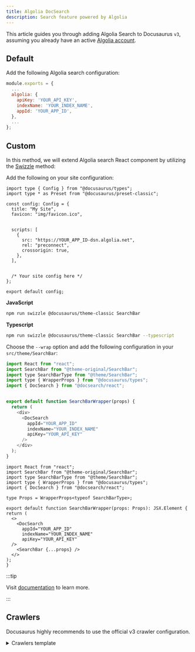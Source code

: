 ```yaml
---
title: Algolia DocSearch
description: Search feature powered by Algolia
---
```




This article guides you through adding Algolia Search to Docusaurus `v3`, assuming you already have an active  [Algolia account](https://www.algolia.com/).



## Default 

Add the following Algolia search configuration:

<BrowserWindow >


```js title="docusaurus.config.js" showLineNumbers
module.exports = {
  ...
  algolia: {
    apiKey: 'YOUR_API_KEY',
    indexName: 'YOUR_INDEX_NAME',
    appId: 'YOUR_APP_ID',
  },
  ...
};
```

</BrowserWindow>


## Custom

In this method, we will extend Algolia search React component by utilizing the [Swizzle](https://docusaurus.io/docs/swizzling) method:


Add the following on your site configuration:

<BrowserWindow >


```tsx title="docusaurus.config.ts" {8-14} showLineNumbers
import type { Config } from "@docusaurus/types";
import type * as Preset from "@docusaurus/preset-classic";

const config: Config = {
  title: "My Site",
  favicon: "img/favicon.ico",


  scripts: [
    {
      src: "https://YOUR_APP_ID-dsn.algolia.net",
      rel: "preconnect",
      crossorigin: true,
    },
  ],


  /* Your site config here */
};

export default config;
```


</BrowserWindow>


**JavaScript**

```bash npm2yarn
npm run swizzle @docusaurus/theme-classic SearchBar
```
**Typescript**

```bash npm2yarn
npm run swizzle @docusaurus/theme-classic SearchBar --typescript
```

Choose the ``--wrap`` option and add the following configuration in your ``src/theme/SearchBar``:

<BrowserWindow >


<Tabs className="unique-tabs">
  <TabItem  value="js" label="JavaScript" default>

```js title="src/theme/SearchBar.js" showLineNumbers
import React from "react";
import SearchBar from "@theme-original/SearchBar";
import type SearchBarType from "@theme/SearchBar";
import type { WrapperProps } from "@docusaurus/types";
import { DocSearch } from "@docsearch/react";


export default function SearchBarWrapper(props) {
  return (
    <div>
      <DocSearch
        appId="YOUR_APP_ID"
        indexName="YOUR_INDEX_NAME"
        apiKey="YOUR_API_KEY"
      />
    </div>
  );
}
```


  </TabItem >
  <TabItem value="tsx" label="TypeScript">

  ```tsx title="src/theme/SearchBar.tsx" showLineNumbers
import React from "react";
import SearchBar from "@theme-original/SearchBar";
import type SearchBarType from "@theme/SearchBar";
import type { WrapperProps } from "@docusaurus/types";
import { DocSearch } from "@docsearch/react";

type Props = WrapperProps<typeof SearchBarType>;

export default function SearchBarWrapper(props: Props): JSX.Element {
  return (
    <>
      <DocSearch
        appId="YOUR_APP_ID"
        indexName="YOUR_INDEX_NAME"
        apiKey="YOUR_API_KEY"
    />
      <SearchBar {...props} />
    </>
  );
}
```
  </TabItem>

</Tabs>

</BrowserWindow>


:::tip

Visit [documentation](https://docsearch.algolia.com/) to learn more.

:::

## Crawlers

Docusaurus highly recommends to use the official v3 crawler configuration. 

<details>
<summary>Crawlers template</summary>



<Tabs className="unique-tabs">
  <TabItem value="default" label="Default" default>


```js showLineNumbers
new Crawler({
  appId: 'YOUR_APP_ID',
  apiKey: 'YOUR_API_KEY',
  rateLimit: 8,
  maxDepth: 10,
  startUrls: ['https://YOUR_WEBSITE_URL/'],
  sitemaps: ['https://YOUR_WEBSITE_URL/sitemap.xml'],
  ignoreCanonicalTo: true,
  discoveryPatterns: ['https://YOUR_WEBSITE_URL/**'],
  actions: [
    {
      indexName: 'YOUR_INDEX_NAME',
      pathsToMatch: ['https://YOUR_WEBSITE_URL/**'],
      recordExtractor: ({ $, helpers }) => {
        // priority order: deepest active sub list header -> navbar active item -> 'Documentation'
        const lvl0 =
          $(
            '.menu__link.menu__link--sublist.menu__link--active, .navbar__item.navbar__link--active'
          )
            .last()
            .text() || 'Documentation';

        return helpers.docsearch({
          recordProps: {
            lvl0: {
              selectors: '',
              defaultValue: lvl0,
            },
            lvl1: ['header h1', 'article h1'],
            lvl2: 'article h2',
            lvl3: 'article h3',
            lvl4: 'article h4',
            lvl5: 'article h5, article td:first-child',
            lvl6: 'article h6',
            content: 'article p, article li, article td:last-child',
          },
          indexHeadings: true,
          aggregateContent: true,
          recordVersion: 'v3',
        });
      },
    },
  ],
  initialIndexSettings: {
    YOUR_INDEX_NAME: {
      attributesForFaceting: [
        'type',
        'lang',
        'language',
        'version',
        'docusaurus_tag',
      ],
      attributesToRetrieve: [
        'hierarchy',
        'content',
        'anchor',
        'url',
        'url_without_anchor',
        'type',
      ],
      attributesToHighlight: ['hierarchy', 'content'],
      attributesToSnippet: ['content:10'],
      camelCaseAttributes: ['hierarchy', 'content'],
      searchableAttributes: [
        'unordered(hierarchy.lvl0)',
        'unordered(hierarchy.lvl1)',
        'unordered(hierarchy.lvl2)',
        'unordered(hierarchy.lvl3)',
        'unordered(hierarchy.lvl4)',
        'unordered(hierarchy.lvl5)',
        'unordered(hierarchy.lvl6)',
        'content',
      ],
      distinct: true,
      attributeForDistinct: 'url',
      customRanking: [
        'desc(weight.pageRank)',
        'desc(weight.level)',
        'asc(weight.position)',
      ],
      ranking: [
        'words',
        'filters',
        'typo',
        'attribute',
        'proximity',
        'exact',
        'custom',
      ],
      highlightPreTag: '<span class="algolia-docsearch-suggestion--highlight">',
      highlightPostTag: '</span>',
      minWordSizefor1Typo: 3,
      minWordSizefor2Typos: 7,
      allowTyposOnNumericTokens: false,
      minProximity: 1,
      ignorePlurals: true,
      advancedSyntax: true,
      attributeCriteriaComputedByMinProximity: true,
      removeWordsIfNoResults: 'allOptional',
      separatorsToIndex: '_',
    },
  },
});
```


  </TabItem>
  <TabItem value="custom" label="Custom">


```js {2-3} showLineNumbers
new Crawler({
  appId: "<YOUR-APP-ID>",
  apiKey: "<YOU-API-KEY>",
  rateLimit: 8,
  maxDepth: 10,
  maxUrls: 5000,
  renderJavaScript: false,
  startUrls: ["https://YOUR_WEBSITE_URL"],
  sitemaps: ["https://YOUR_WEBSITE_URL/sitemap.xml"],
  ignoreCanonicalTo: true,
  discoveryPatterns: ["https://YOUR_WEBSITE_URL/**"],
# Optional
      // highlight-start
  exclusionPatterns: [
    "https://YOUR_WEBSITE_URL/FOO",
    "https://YOUR_WEBSITE_URL/BAR",
  ],
      // highlight-end
  schedule: "every 2 day at 6:00 am",
  actions: [
    {
      indexName: "<YOUR_INDEX_NAME>",
      pathsToMatch: ["https://YOUR_WEBSITE_URL/**"],
      recordExtractor: ({ $, helpers }) => {
        // priority order: deepest active sub list header -> navbar active item -> 'Documentation'
        const lvl0 =
          $(
            ".menu__link.menu__link--sublist.menu__link--active, .navbar__item.navbar__link--active",
          )
            .last()
            .text() || "Documentation";

        return helpers.docsearch({
          recordProps: {
            lvl0: {
              selectors: "",
              defaultValue: lvl0,
            },
            lvl1: ["header h1", "article h1"],
            lvl2: "article h2",
            lvl3: "article h3",
            lvl4: "article h4",
            lvl5: "article h5, article td:first-child",
            lvl6: "article h6",
            content: "article p, article li, article td:last-child",
          },
          indexHeadings: true,
          aggregateContent: true,
          recordVersion: "v3",
        });
      },
    },
  ],
  safetyChecks: { beforeIndexPublishing: { maxLostRecordsPercentage: 30 } },
  initialIndexSettings: {
    YOUR_INDEX_NAME: {
      attributesForFaceting: ["type", "lang"],
      attributesToRetrieve: [
        "hierarchy",
        "content",
        "anchor",
        "url",
        "url_without_anchor",
        "type",
      ],
      attributesToHighlight: ["hierarchy", "content"],
      attributesToSnippet: ["content:10"],
      camelCaseAttributes: ["hierarchy", "content"],
      searchableAttributes: [
        "unordered(hierarchy.lvl0)",
        "unordered(hierarchy.lvl1)",
        "unordered(hierarchy.lvl2)",
        "unordered(hierarchy.lvl3)",
        "unordered(hierarchy.lvl4)",
        "unordered(hierarchy.lvl5)",
        "unordered(hierarchy.lvl6)",
        "content",
      ],
      distinct: true,
      attributeForDistinct: "url",
      customRanking: [
        "desc(weight.pageRank)",
        "desc(weight.level)",
        "asc(weight.position)",
      ],
      ranking: [
        "words",
        "filters",
        "typo",
        "attribute",
        "proximity",
        "exact",
        "custom",
      ],
      highlightPreTag: '<span class="algolia-docsearch-suggestion--highlight">',
      highlightPostTag: "</span>",
      minWordSizefor1Typo: 3,
      minWordSizefor2Typos: 7,
      allowTyposOnNumericTokens: false,
      minProximity: 1,
      ignorePlurals: true,
      advancedSyntax: true,
      attributeCriteriaComputedByMinProximity: true,
      removeWordsIfNoResults: "allOptional",
      separatorsToIndex: "_",
    },
  },
});
```

  </TabItem>
</Tabs>


</details>




<!-- 
## Step 1: Install Algolia's JavaScript API Client

To get started, we need to install Algolia's JavaScript API Client. Run the following command in your Docusaurus project directory:

```bash npm2yarn
npm install algoliasearch
```
## Step 2: Create an Algolia Account and Index
If you haven't already, sign up for an Algolia account. Once logged in, create a new index for your Docusaurus site. Make note of your Application ID, Search-Only API Key, and Index Name as we'll need these later.






## Step 4: Implement Search UI Component
Finally, add a search UI component to your Docusaurus site. You can place this component in your header or sidebar, depending on your site's layout preferences. Here's a simple example of how you can implement it:

```js
import React from 'react';
import { InstantSearch, SearchBox, Hits } from 'react-instantsearch-dom';

const Search = () => (
  <InstantSearch
    appId="YOUR_APP_ID"
    apiKey="YOUR_API_KEY"
    indexName="YOUR_INDEX_NAME"
  >
    <SearchBox />
    <Hits />
  </InstantSearch>
);

export default Search;
```

Don't forget to replace the placeholder values with your actual Algolia credentials.

## Step 5: Build and Deploy Your Site
Once you've completed the above steps, rebuild your Docusaurus site by running:

```bash npm2yarn
npm run build
```

Deploy your site as usual. Your Docusaurus site should now have Algolia search functionality enabled! -->
